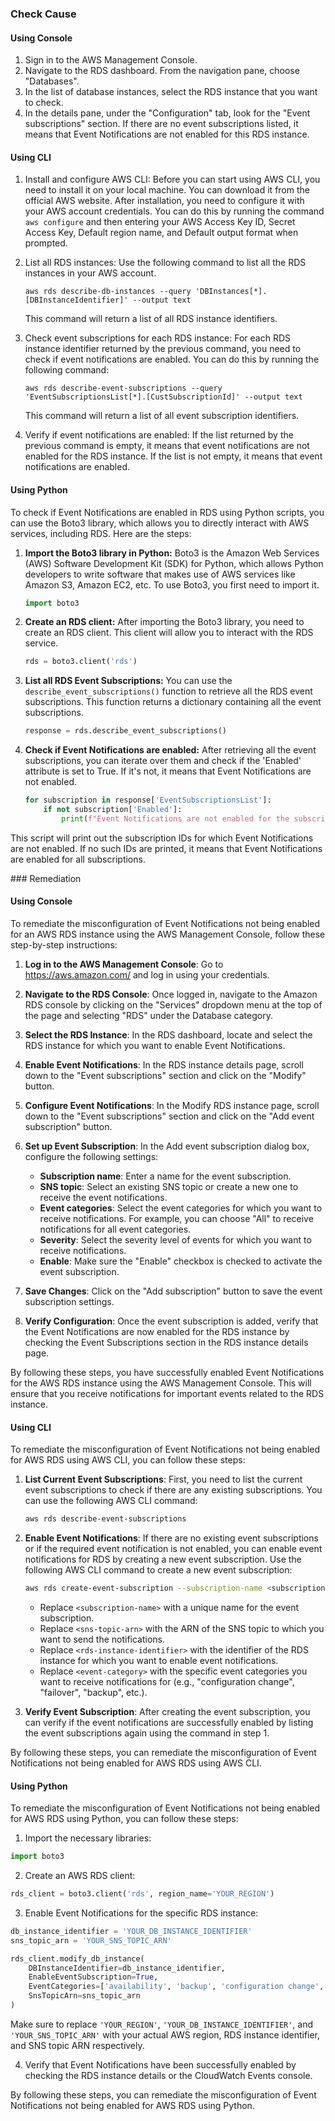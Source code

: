 

<Tabs><Tab title='Cause'>
### Check Cause

#### Using Console

1. Sign in to the AWS Management Console.
2. Navigate to the RDS dashboard. From the navigation pane, choose "Databases".
3. In the list of database instances, select the RDS instance that you want to check.
4. In the details pane, under the "Configuration" tab, look for the "Event subscriptions" section. If there are no event subscriptions listed, it means that Event Notifications are not enabled for this RDS instance.

#### Using CLI

1. Install and configure AWS CLI: Before you can start using AWS CLI, you need to install it on your local machine. You can download it from the official AWS website. After installation, you need to configure it with your AWS account credentials. You can do this by running the command `aws configure` and then entering your AWS Access Key ID, Secret Access Key, Default region name, and Default output format when prompted.

2. List all RDS instances: Use the following command to list all the RDS instances in your AWS account.

   ```
   aws rds describe-db-instances --query 'DBInstances[*].[DBInstanceIdentifier]' --output text
   ```

   This command will return a list of all RDS instance identifiers.

3. Check event subscriptions for each RDS instance: For each RDS instance identifier returned by the previous command, you need to check if event notifications are enabled. You can do this by running the following command:

   ```
   aws rds describe-event-subscriptions --query 'EventSubscriptionsList[*].[CustSubscriptionId]' --output text
   ```

   This command will return a list of all event subscription identifiers.

4. Verify if event notifications are enabled: If the list returned by the previous command is empty, it means that event notifications are not enabled for the RDS instance. If the list is not empty, it means that event notifications are enabled.

#### Using Python

To check if Event Notifications are enabled in RDS using Python scripts, you can use the Boto3 library, which allows you to directly interact with AWS services, including RDS. Here are the steps:

1. **Import the Boto3 library in Python:**
   Boto3 is the Amazon Web Services (AWS) Software Development Kit (SDK) for Python, which allows Python developers to write software that makes use of AWS services like Amazon S3, Amazon EC2, etc. To use Boto3, you first need to import it.

   ```python
   import boto3
   ```

2. **Create an RDS client:**
   After importing the Boto3 library, you need to create an RDS client. This client will allow you to interact with the RDS service.

   ```python
   rds = boto3.client('rds')
   ```

3. **List all RDS Event Subscriptions:**
   You can use the `describe_event_subscriptions()` function to retrieve all the RDS event subscriptions. This function returns a dictionary containing all the event subscriptions.

   ```python
   response = rds.describe_event_subscriptions()
   ```

4. **Check if Event Notifications are enabled:**
   After retrieving all the event subscriptions, you can iterate over them and check if the 'Enabled' attribute is set to True. If it's not, it means that Event Notifications are not enabled.

   ```python
   for subscription in response['EventSubscriptionsList']:
       if not subscription['Enabled']:
           print(f"Event Notifications are not enabled for the subscription: {subscription['CustSubscriptionId']}")
   ```

This script will print out the subscription IDs for which Event Notifications are not enabled. If no such IDs are printed, it means that Event Notifications are enabled for all subscriptions.

</Tab>

<Tab title='Remediation'>
### Remediation

#### Using Console

To remediate the misconfiguration of Event Notifications not being enabled for an AWS RDS instance using the AWS Management Console, follow these step-by-step instructions:

1. **Log in to the AWS Management Console**: Go to https://aws.amazon.com/ and log in using your credentials.

2. **Navigate to the RDS Console**: Once logged in, navigate to the Amazon RDS console by clicking on the "Services" dropdown menu at the top of the page and selecting "RDS" under the Database category.

3. **Select the RDS Instance**: In the RDS dashboard, locate and select the RDS instance for which you want to enable Event Notifications.

4. **Enable Event Notifications**: In the RDS instance details page, scroll down to the "Event subscriptions" section and click on the "Modify" button.

5. **Configure Event Notifications**: In the Modify RDS instance page, scroll down to the "Event subscriptions" section and click on the "Add event subscription" button.

6. **Set up Event Subscription**: In the Add event subscription dialog box, configure the following settings:
    - **Subscription name**: Enter a name for the event subscription.
    - **SNS topic**: Select an existing SNS topic or create a new one to receive the event notifications.
    - **Event categories**: Select the event categories for which you want to receive notifications. For example, you can choose "All" to receive notifications for all event categories.
    - **Severity**: Select the severity level of events for which you want to receive notifications.
    - **Enable**: Make sure the "Enable" checkbox is checked to activate the event subscription.

7. **Save Changes**: Click on the "Add subscription" button to save the event subscription settings.

8. **Verify Configuration**: Once the event subscription is added, verify that the Event Notifications are now enabled for the RDS instance by checking the Event Subscriptions section in the RDS instance details page.

By following these steps, you have successfully enabled Event Notifications for the AWS RDS instance using the AWS Management Console. This will ensure that you receive notifications for important events related to the RDS instance.

#### Using CLI

To remediate the misconfiguration of Event Notifications not being enabled for AWS RDS using AWS CLI, you can follow these steps:

1. **List Current Event Subscriptions**: First, you need to list the current event subscriptions to check if there are any existing subscriptions. You can use the following AWS CLI command:
   
   ```bash
   aws rds describe-event-subscriptions
   ```

2. **Enable Event Notifications**: If there are no existing event subscriptions or if the required event notification is not enabled, you can enable event notifications for RDS by creating a new event subscription. Use the following AWS CLI command to create a new event subscription:

   ```bash
   aws rds create-event-subscription --subscription-name <subscription-name> --sns-topic-arn <sns-topic-arn> --source-type db-instance --source-ids <rds-instance-identifier> --event-categories <event-category>
   ```

   - Replace `<subscription-name>` with a unique name for the event subscription.
   - Replace `<sns-topic-arn>` with the ARN of the SNS topic to which you want to send the notifications.
   - Replace `<rds-instance-identifier>` with the identifier of the RDS instance for which you want to enable event notifications.
   - Replace `<event-category>` with the specific event categories you want to receive notifications for (e.g., "configuration change", "failover", "backup", etc.).

3. **Verify Event Subscription**: After creating the event subscription, you can verify if the event notifications are successfully enabled by listing the event subscriptions again using the command in step 1.

By following these steps, you can remediate the misconfiguration of Event Notifications not being enabled for AWS RDS using AWS CLI.

#### Using Python

To remediate the misconfiguration of Event Notifications not being enabled for AWS RDS using Python, you can follow these steps:

1. Import the necessary libraries:
```python
import boto3
```

2. Create an AWS RDS client:
```python
rds_client = boto3.client('rds', region_name='YOUR_REGION')
```

3. Enable Event Notifications for the specific RDS instance:
```python
db_instance_identifier = 'YOUR_DB_INSTANCE_IDENTIFIER'
sns_topic_arn = 'YOUR_SNS_TOPIC_ARN'

rds_client.modify_db_instance(
    DBInstanceIdentifier=db_instance_identifier,
    EnableEventSubscription=True,
    EventCategories=['availability', 'backup', 'configuration change', 'creation', 'deletion', 'failover', 'failure', 'low storage', 'maintenance', 'notification', 'recovery', 'restoration'],
    SnsTopicArn=sns_topic_arn
)
```

Make sure to replace `'YOUR_REGION'`, `'YOUR_DB_INSTANCE_IDENTIFIER'`, and `'YOUR_SNS_TOPIC_ARN'` with your actual AWS region, RDS instance identifier, and SNS topic ARN respectively.

4. Verify that Event Notifications have been successfully enabled by checking the RDS instance details or the CloudWatch Events console.

By following these steps, you can remediate the misconfiguration of Event Notifications not being enabled for AWS RDS using Python.


</Tab>
</Tabs>